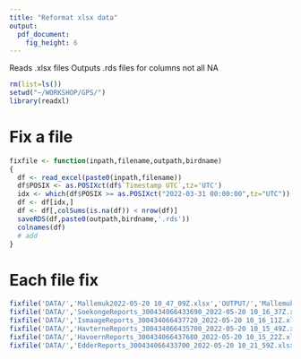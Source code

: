 ```yaml
---
title: "Reformat xlsx data"
output: 
  pdf_document: 
    fig_height: 6
---
```


Reads .xlsx files
Outputs .rds files for columns not all NA

```r
rm(list=ls())
setwd("~/WORKSHOP/GPS/")
library(readxl)

```

# Fix a file  
```r
fixfile <- function(inpath,filename,outpath,birdname)
{
  df <- read_excel(paste0(inpath,filename))
  df$POSIX <- as.POSIXct(df$`Timestamp UTC`,tz='UTC')
  idx <- which(df$POSIX >= as.POSIXct("2022-03-31 00:00:00",tz="UTC"))
  df <- df[idx,]
  df <- df[,colSums(is.na(df)) < nrow(df)]
  saveRDS(df,paste0(outpath,birdname,'.rds'))
  colnames(df)
  # add 
}
```

# Each file fix
```r
fixfile('DATA/','Mallemuk2022-05-20 10_47_09Z.xlsx','OUTPUT/','Mallemuk')
fixfile('DATA/','SoekongeReports_300434066433690_2022-05-20 10_16_37Z.xlsx','OUTPUT/','Soekonge')
fixfile('DATA/','IsmaageReports_300434066437720_2022-05-20 10_16_11Z.xlsx','OUTPUT/','Ismaage')
fixfile('DATA/','HavterneReports_300434066435700_2022-05-20 10_15_49Z.xlsx','OUTPUT/','Havterne')
fixfile('DATA/','HavoernReports_300434066437680_2022-05-20 10_15_22Z.xlsx','OUTPUT/','Havoern')
fixfile('DATA/','EdderReports_300434066433700_2022-05-20 10_21_59Z.xlsx','OUTPUT/','Edder')
```


